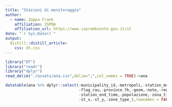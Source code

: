 ```yaml
---
title: "Stazioni di monitoraggio"
author:
  - name: Zappa Frank 
    affiliation: ISPRA
    affiliation_url: https://www.isprambiente.gov.it/it
date: "`r Sys.Date()`"
output: 
  distill::distill_article:
    css: dt.css
---
```


```r
library("DT")
library("readr")
library("dplyr")
read_delim("./assets/ana.csv",delim=";",col_names = TRUE)->ana
```


```r
datatable(ana %>% dplyr::select(-municipality_id,-metropoli,-station_municipality_fk,
                                -flag_rau,-province_fk,-geom,-note,-region_id,-station_start_time,
                                -station_end_time,-popolazione,-zona_tipo,-nome_comune,
                                -st_x,-st_y,-zone_type_),rownames = FALSE)
```
